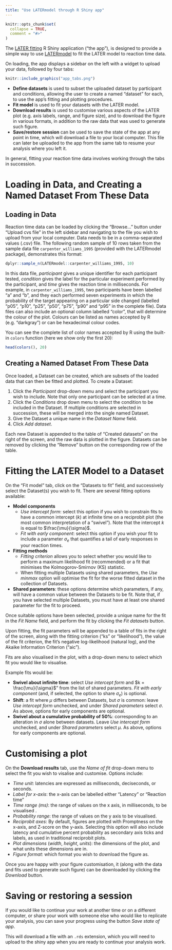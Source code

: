 ```yaml
---
title: "Use LATERmodel through R Shiny app"
---
```


```r
knitr::opts_chunk$set(
  collapse = TRUE,
  comment = "#>"
)
```

The [LATER fitting](http://172.26.131.77:3838/) R Shiny application (“the app”), 
is designed to provide a simple way to use 
[LATERmodel](https://github.com/unimelbmdap/LATERmodel/) to fit the LATER model 
to reaction time data. 

On loading, the app displays a sidebar on the left with a widget to upload your 
data, followed by four tabs:

```r
knitr::include_graphics("app_tabs.png")
```

* **Define datasets** is used to subset the uploaded dataset by participant and 
conditions, allowing the user to create a named "dataset" for each, to use the 
app’s fitting and plotting procedures.
*	**Fit model** is used to fit your datasets with the LATER model.
*	**Download results** is used to customise various aspects of the LATER plot 
(e.g. axis labels, range, and figure size), and to download the figure in 
various formats, in addition to the raw data that was used to generate such 
figure.
*	**Save/restore session** can be used to save the state of the app at any point 
in time, which will download a file to your local computer. This file can later 
be uploaded to the app from the same tab to resume your analysis where you left 
it.

In general, fitting your reaction time data involves working through the tabs 
in succession.

# Loading in Data, and Creating a Named Dataset From These Data
## Loading in Data
Reaction time data can be loaded by clicking the “Browse…” button under 
“Upload cvs file” in the left sidebar and navigating to the file you wish to 
upload from your local computer. Data needs to be in a comma-separated values 
(.csv) file. The following random sample of 10 rows taken from the sample data 
file `carpenter_williams_1995` (provided with the LATERmodel package), 
demonstrates this format:

```r
dplyr::sample_n(LATERmodel::carpenter_williams_1995, 10)
```

In this data file, *participant* gives a unique identifier for each participant 
tested, *condition* gives the label for the particular experiment performed by 
the participant, and *time* gives the reaction time in milliseconds. For 
example, in `carpenter_williams_1995`, two participants have been 
labelled “a” and “b”, and they each performed seven experiments in which the 
probability of the target appearing on a particular side changed 
(labelled “p05”, “p10”, “p25”, “p50”, “p75”, “p90” and “p95” in the complete file).
Data files can also include an optional column labelled “color”, that will 
determine the colour of the plot. Colours can be listed as names accepted by 
R (e.g. “darkgray”) or can be hexadecimal colour codes.

You can see the complete list of color names accepted by R using the built-in 
`colors` function (here we show only the first 20): 
```r
head(colors(), 20)
```

## Creating a Named Dataset From These Data

Once loaded, a Dataset can be created, which are subsets of the loaded data 
that can then be fitted and plotted. To create a Dataset:

1. Click the *Participant* drop-down menu and select the participant you wish to 
include. Note that only one participant can be selected at a time.
2. Click the *Conditions* drop down menu to select the condition to be included 
in the Dataset. If multiple conditions are selected in succession, these will be 
merged into the single named Dataset.
3.	Give the Dataset a unique name in the *Dataset Name* field.
4.	Click *Add dataset*.

Each new Dataset is appended to the table of “Created datasets” on the right of 
the screen, and the raw data is plotted in the figure. Datasets can be 
removed by clicking the “Remove” button on the corresponding row of the table.

# Fitting the LATER Model to a Dataset
On the “Fit model” tab, click on the “Datasets to fit” field, and successively 
select the Dataset(s) you wish to fit. There are several fitting options 
available:

* **Model components**
    + *Use intercept form*: select this option if you wish to constrain fits to 
    have a common intercept ($k$) at infinite time on a reciprobit plot (the most 
    common interpretation of a “swivel”). Note that the intercept $k$ is equal to 
    $\frac{\mu}{\sigma}$.
    + *Fit with early component*: select this option if you wish your fit to 
    include a parameter $\sigma_{e}$ that quantifies a tail of early responses 
    in your reaction times.
* **Fitting methods** 
    + *Fitting criterion* allows you to select whether you would like to 
    perform a maximum likelihood fit (recommended) or a fit that minimises the 
    Kolmogorov-Smirnov (KS) statistic. 
    + When fitting multiple Datasets using shared parameters, the *Use minmax* 
    option will optimise the fit for the worse fitted dataset in the collection 
    of Datasets.
*	**Shared parameters**: these options determine which parameters, if any, will 
have a common value between the Datasets to be fit. Note that, if you have 
selected multiple Datasets, you must have at least one shared parameter for the 
fit to proceed.

Once suitable options have been selected, provide a unique name for the fit in 
the *Fit Name* field, and perform the fit by clicking the *Fit datasets* button.

Upon fitting, the fit parameters will be appended to a table of fits in the 
right of the screen, along with the fitting criterion (“ks” or “likelihood”), 
the value of the fit criterion, the fit's negative log-likelihood (natural log), 
and the Akaike Information Criterion (“aic”).

Fits are also visualised in the plot, with a drop-down menu to select which fit 
you would like to visualise.

Example fits would be:

*	**Swivel about infinite time**: select *Use intercept form* and 
$k = \frac{\mu}{\sigma}$" from the list of shared parameters. *Fit with early 
component* (and, if selected, the option to share $\sigma_{e}$) is optional.
*	**Shift**: a fit where $\mu$ differs between Datasets, but $\sigma$ is common: 
leave *Use intercept form* unchecked, and under *Shared parameters* select 
$\sigma$. As above, options for early components are optional.
*	**Swivel about a cumulative probability of 50%**: corresponding to an alteration 
in $\sigma$ alone between datasets. Leave *Use intercept form* unchecked, and 
under *Shared parameters* select $\mu$. As above, options for early components 
are optional.

# Customising a plot
On the **Download results** tab, use the *Name of fit* drop-down menu to select 
the fit you wish to visalise and customise. Options include:

*	*Time unit*: latencies are expressed as milliseconds, deciseconds, or seconds.
*	*Label for x-axis*: the x-axis can be labelled either “Latency” or “Reaction time”
*	*Time range (ms)*: the range of values on the x axis, in milliseconds, to be visualised .
*	*Probability range*: the range of values on the y axis to be visualised.
*	*Reciprobit axes*: By default, figures are plotted with Promptness on the 
x-axis, and Z-score on the y-axis. Selecting this option will also include 
latency and cumulative percent probability as secondary axis ticks and labels, 
as used in traditional reciprobit plots.
*	*Plot dimensions* (*width*, *height*, *units*): the dimensions of the plot, 
and what units these dimensions are in.
*	*Figure format*: which format you wish to download the figure as.

Once you are happy with your figure customisation, it (along with the data and 
fits used to generate such figure) can be downloaded by clicking the 
*Download* button.

# Saving or restoring a session
If you would like to continue your work at another time or on a different 
computer, or share your work with someone else who would like to replicate your 
analysis, you can save your progress using the button *Save state of app*. 

This will download a file with an `.rds` extension, which you will need to 
upload to the shiny app when you are ready to continue your analysis work.

